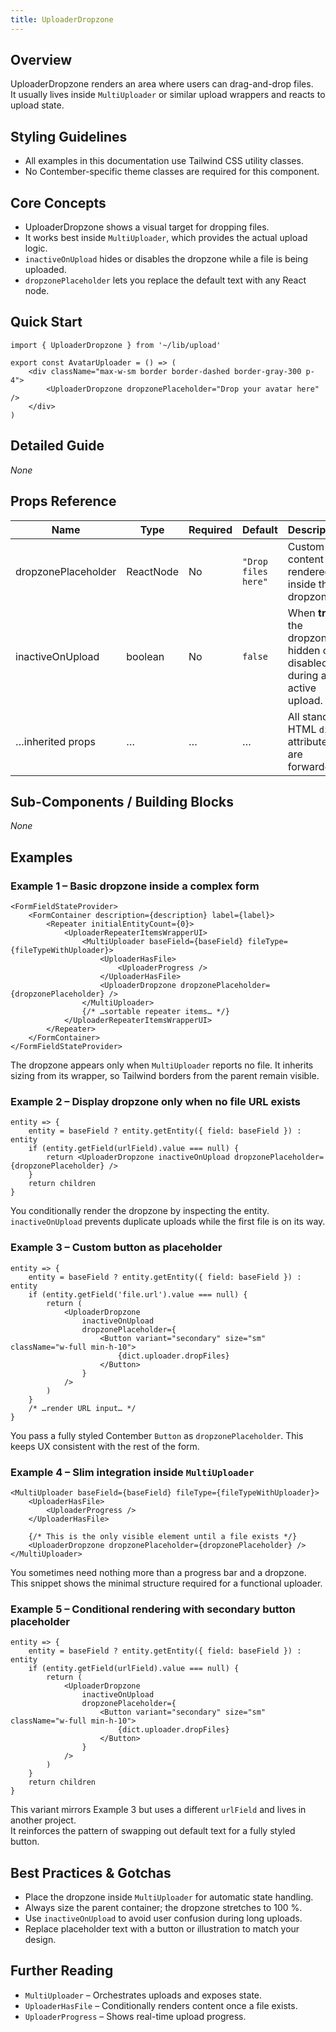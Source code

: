 ```yaml
---
title: UploaderDropzone
---
```


<!-- Edited by human: false -->
<!-- Examples count: 8 -->
<!-- Source examples: 0 -->
<!-- Playground examples: 0 -->
<!-- External examples: 8 -->
<!-- Import examples: 5 -->

## Overview
UploaderDropzone renders an area where users can drag-and-drop files.  
It usually lives inside `MultiUploader` or similar upload wrappers and reacts to upload state.

## Styling Guidelines
* All examples in this documentation use Tailwind CSS utility classes.  
* No Contember-specific theme classes are required for this component.

## Core Concepts
* UploaderDropzone shows a visual target for dropping files.  
* It works best inside `MultiUploader`, which provides the actual upload logic.  
* `inactiveOnUpload` hides or disables the dropzone while a file is being uploaded.  
* `dropzonePlaceholder` lets you replace the default text with any React node.

## Quick Start
```tsx
import { UploaderDropzone } from '~/lib/upload'

export const AvatarUploader = () => (
	<div className="max-w-sm border border-dashed border-gray-300 p-4">
		<UploaderDropzone dropzonePlaceholder="Drop your avatar here" />
	</div>
)
```

## Detailed Guide
_None_

## Props Reference
Name | Type | Required | Default | Description
---- | ---- | -------- | ------- | -----------
dropzonePlaceholder | ReactNode | No | `"Drop files here"` | Custom content rendered inside the dropzone.
inactiveOnUpload | boolean | No | `false` | When **true**, the dropzone is hidden or disabled during an active upload.
…inherited props | … | … | … | All standard HTML `div` attributes are forwarded.

## Sub-Components / Building Blocks
_None_

## Examples

### Example&nbsp;1 – Basic dropzone inside a complex form
```tsx
<FormFieldStateProvider>
	<FormContainer description={description} label={label}>
		<Repeater initialEntityCount={0}>
			<UploaderRepeaterItemsWrapperUI>
				<MultiUploader baseField={baseField} fileType={fileTypeWithUploader}>
					<UploaderHasFile>
						<UploaderProgress />
					</UploaderHasFile>
					<UploaderDropzone dropzonePlaceholder={dropzonePlaceholder} />
				</MultiUploader>
				{/* …sortable repeater items… */}
			</UploaderRepeaterItemsWrapperUI>
		</Repeater>
	</FormContainer>
</FormFieldStateProvider>
```
The dropzone appears only when `MultiUploader` reports no file. It inherits sizing from its wrapper, so Tailwind borders from the parent remain visible.

### Example&nbsp;2 – Display dropzone only when no file URL exists
```tsx
entity => {
	entity = baseField ? entity.getEntity({ field: baseField }) : entity
	if (entity.getField(urlField).value === null) {
		return <UploaderDropzone inactiveOnUpload dropzonePlaceholder={dropzonePlaceholder} />
	}
	return children
}
```
You conditionally render the dropzone by inspecting the entity. `inactiveOnUpload` prevents duplicate uploads while the first file is on its way.

### Example&nbsp;3 – Custom button as placeholder
```tsx
entity => {
	entity = baseField ? entity.getEntity({ field: baseField }) : entity
	if (entity.getField('file.url').value === null) {
		return (
			<UploaderDropzone
				inactiveOnUpload
				dropzonePlaceholder={
					<Button variant="secondary" size="sm" className="w-full min-h-10">
						{dict.uploader.dropFiles}
					</Button>
				}
			/>
		)
	}
	/* …render URL input… */
}
```
You pass a fully styled Contember `Button` as `dropzonePlaceholder`. This keeps UX consistent with the rest of the form.

### Example&nbsp;4 – Slim integration inside `MultiUploader`
```tsx
<MultiUploader baseField={baseField} fileType={fileTypeWithUploader}>
	<UploaderHasFile>
		<UploaderProgress />
	</UploaderHasFile>

	{/* This is the only visible element until a file exists */}
	<UploaderDropzone dropzonePlaceholder={dropzonePlaceholder} />
</MultiUploader>
```
You sometimes need nothing more than a progress bar and a dropzone.  
This snippet shows the minimal structure required for a functional uploader.

### Example&nbsp;5 – Conditional rendering with secondary button placeholder
```tsx
entity => {
	entity = baseField ? entity.getEntity({ field: baseField }) : entity
	if (entity.getField(urlField).value === null) {
		return (
			<UploaderDropzone
				inactiveOnUpload
				dropzonePlaceholder={
					<Button variant="secondary" size="sm" className="w-full min-h-10">
						{dict.uploader.dropFiles}
					</Button>
				}
			/>
		)
	}
	return children
}
```
This variant mirrors Example 3 but uses a different `urlField` and lives in another project.  
It reinforces the pattern of swapping out default text for a fully styled button.

## Best Practices & Gotchas
* Place the dropzone inside `MultiUploader` for automatic state handling.  
* Always size the parent container; the dropzone stretches to 100 %.  
* Use `inactiveOnUpload` to avoid user confusion during long uploads.  
* Replace placeholder text with a button or illustration to match your design.

## Further Reading
* `MultiUploader` – Orchestrates uploads and exposes state.  
* `UploaderHasFile` – Conditionally renders content once a file exists.  
* `UploaderProgress` – Shows real-time upload progress.

<!-- End of Generated Documentation -->